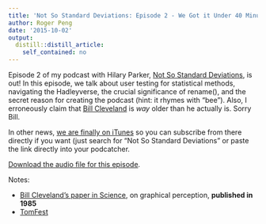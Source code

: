```yaml
---
title: 'Not So Standard Deviations: Episode 2 - We Got it Under 40 Minutes'
author: Roger Peng
date: '2015-10-02'
output:
  distill::distill_article:
    self_contained: no
---
```


Episode 2 of my podcast with Hilary Parker, [Not So Standard Deviations](https://soundcloud.com/nssd-podcast), is out! In this episode, we talk about user testing for statistical methods, navigating the Hadleyverse, the crucial significance of rename(), and the secret reason for creating the podcast (hint: it rhymes with "bee"). Also, I erroneously claim that [Bill Cleveland](http://www.stat.purdue.edu/~wsc/) is _way_ older than he actually is. Sorry Bill.

In other news, [we are finally on iTunes](https://itunes.apple.com/us/podcast/not-so-standard-deviations/id1040614570) so you can subscribe from there directly if you want (just search for "Not So Standard Deviations" or paste the link directly into your podcatcher.

[Download the audio file for this episode](https://api.soundcloud.com/tracks/226538106/download?client_id=02gUJC0hH2ct1EGOcYXQIzRFU91c72Ea&oauth_token=1-138878-174789515-deb24181d01af).

Notes:

  * [Bill Cleveland's paper in Science](http://www.sciencemag.org/content/229/4716/828.short), on graphical perception, **published in 1985**
  * [TomFest](https://www.eventbrite.com/e/statistics-making-a-difference-a-conference-in-honor-of-tom-louis-tickets-16248614042)
